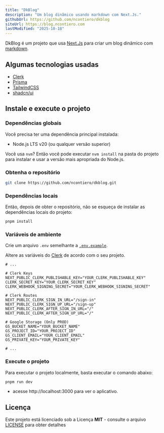 ```yaml
---
title: "DkBlog"
description: "Um blog dinâmico usando markdown com Next.Js."
githubUrl: https://github.com/ncontiero/dkblog
siteUrl: https://blog.ncontiero.com
lastModified: "2025-10-18"
---
```


DkBlog é um projeto que usa [Next.Js](https://nextjs.org/) para criar um blog dinâmico com [markdown](https://www.markdownguide.org/).

## Algumas tecnologias usadas

- [Clerk](https://clerk.com/)
- [Prisma](https://www.prisma.io/)
- [TailwindCSS](https://tailwindcss.com/)
- [shadcn/ui](https://ui.shadcn.com/)

## Instale e execute o projeto

### Dependências globais

Você precisa ter uma dependência principal instalada:

- Node.js LTS v20 (ou qualquer versão superior)

Você usa `nvm`? Então você pode executar `nvm install` na pasta do projeto para instalar e usar a versão mais apropriada do Node.js.

### Obtenha o repositório

```bash
git clone https://github.com/ncontiero/dkblog.git
```

### Dependências locais

Então, depois de obter o repositório, não se esqueça de instalar as dependências locais do projeto:

```bash
pnpm install
```

### Variáveis de ambiente

Crie um arquivo `.env` semelhante a [`.env.example`](https://github.com/ncontiero/dkblog/blob/main/.env.example).

Altere as variáveis do [Clerk](https://dashboard.clerk.com/) de acordo com o seu projeto.

```env
# ...

# Clerk Keys
NEXT_PUBLIC_CLERK_PUBLISHABLE_KEY="YOUR_CLERK_PUBLISHABLE_KEY"
CLERK_SECRET_KEY="YOUR_CLERK_SECRET_KEY"
CLERK_WEBHOOK_SIGNING_SECRET="YOUR_CLERK_WEBHOOK_SIGNING_SECRET"

# Clerk Routes
NEXT_PUBLIC_CLERK_SIGN_IN_URL="/sign-in"
NEXT_PUBLIC_CLERK_SIGN_UP_URL="/sign-up"
NEXT_PUBLIC_CLERK_AFTER_SIGN_IN_URL="/"
NEXT_PUBLIC_CLERK_AFTER_SIGN_UP_URL="/"

# Google Storage (Only PROD)
GS_BUCKET_NAME="YOUR_BUCKET_NAME"
GS_PROJECT_ID="YOUR_PROJECT_ID"
GS_CLIENT_EMAIL="YOUR_CLIENT_EMAIL"
GS_PRIVATE_KEY="YOUR_PRIVATE_KEY"

# ...
```

### Execute o projeto

Para executar o projeto localmente, basta executar o comando abaixo:

```bash
pnpm run dev
```

- acesse http://localhost:3000 para ver o aplicativo.

## Licença

Este projeto está licenciado sob a Licença **MIT** - consulte o arquivo [LICENSE](https://github.com/ncontiero/dkblog/blob/main/LICENSE) para obter detalhes
